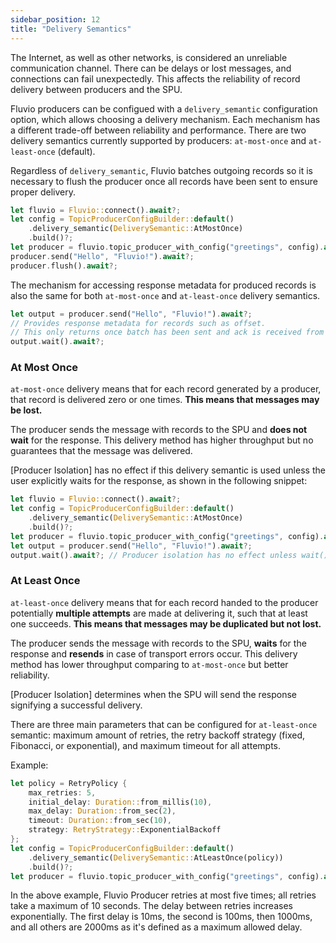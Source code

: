 ```yaml
---
sidebar_position: 12
title: "Delivery Semantics"
---
```


The Internet, as well as other networks, is considered an unreliable communication channel. There can be delays or lost messages, and connections can fail unexpectedly.
This affects the reliability of record delivery between producers and the SPU.

Fluvio producers can be configued with a `delivery_semantic` configuration option, which allows choosing a delivery mechanism. Each mechanism has
a different trade-off between reliability and performance. There are two delivery semantics currently supported by producers:
`at-most-once` and `at-least-once` (default).


Regardless of `delivery_semantic`, Fluvio batches outgoing records so it is necessary to flush the producer once all records have been sent to ensure proper delivery.


```rust
let fluvio = Fluvio::connect().await?;
let config = TopicProducerConfigBuilder::default()
    .delivery_semantic(DeliverySemantic::AtMostOnce)
    .build()?;
let producer = fluvio.topic_producer_with_config("greetings", config).await?;
producer.send("Hello", "Fluvio!").await?;
producer.flush().await?;
```

The mechanism for accessing response metadata for produced records is also the same for both `at-most-once` and `at-least-once` delivery semantics.



```rust
let output = producer.send("Hello", "Fluvio!").await?;
// Provides response metadata for records such as offset.
// This only returns once batch has been sent and ack is received from SPU.
output.wait().await?;
```




### At Most Once
`at-most-once` delivery means that for each record generated by a producer, that record is delivered zero or one times. **This means that messages may be lost.**

The producer sends the message with records to the SPU and **does not
wait** for the response. This delivery method has higher throughput but no
guarantees that the message was delivered.


[Producer Isolation] has no effect if this delivery
semantic is used unless the user explicitly waits for the response, as shown in the following snippet:
<!-- TODO the content contained at this link is in contradiction with the content here -->


```rust
let fluvio = Fluvio::connect().await?;
let config = TopicProducerConfigBuilder::default()
    .delivery_semantic(DeliverySemantic::AtMostOnce)
    .build()?;
let producer = fluvio.topic_producer_with_config("greetings", config).await?;
let output = producer.send("Hello", "Fluvio!").await?;
output.wait().await?; // Producer isolation has no effect unless wait() is called
```


### At Least Once
`at-least-once` delivery means that for each record handed to the producer potentially **multiple attempts** are made
at delivering it, such that at least one succeeds. **This means that messages may be duplicated
but not lost.**

The producer sends the message with records to the SPU, **waits** for the response and **resends** in case of
transport errors occur. This delivery method has lower throughput comparing to `at-most-once` but better reliability.


[Producer Isolation] determines when the SPU will send the response signifying a successful delivery.


There are three main parameters that can be configured for `at-least-once` semantic: maximum amount of retries, the retry backoff strategy (fixed, Fibonacci, or exponential), and maximum timeout for all attempts.

Example:


```rust
let policy = RetryPolicy {
    max_retries: 5,
    initial_delay: Duration::from_millis(10),
    max_delay: Duration::from_sec(2),
    timeout: Duration::from_sec(10),
    strategy: RetryStrategy::ExponentialBackoff
};
let config = TopicProducerConfigBuilder::default()
    .delivery_semantic(DeliverySemantic::AtLeastOnce(policy))
    .build()?;
let producer = fluvio.topic_producer_with_config("greetings", config).await?;
```
In the above example, Fluvio Producer retries at most five times; all retries take a maximum of 10 seconds. The delay between retries increases exponentially.
The first delay is 10ms, the second is 100ms, then 1000ms, and all others are 2000ms as it's defined as a maximum allowed delay.
